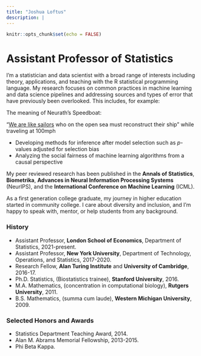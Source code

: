 ```yaml
---
title: "Joshua Loftus"
description: |
---
```


```r
knitr::opts_chunk$set(echo = FALSE)
```

#  Assistant Professor of Statistics

I'm a statistician and data scientist with a broad range of interests including theory, applications, and teaching with the R statistical programming language. My research focuses on common practices in machine learning and data science pipelines and addressing sources and types of error that have previously been overlooked. This includes, for example:

<aside>
  The meaning of Neurath's Speedboat:
  
  "[We are like sailors](https://en.wikipedia.org/wiki/Neurath%27s_boat) who on the open sea must reconstruct their ship" while traveling at 100mph
</aside>

- Developing methods for inference after model selection such as *p*-values adjusted for selection bias
- Analyzing the social fairness of machine learning algorithms from a causal perspective

My peer reviewed research has been published in the **Annals of Statistics**, **Biometrika**, **Advances in Neural Information Processing Systems** (NeurIPS), and the **International Conference on Machine Learning** (ICML).

As a first generation college graduate, my journey in higher education started in community college. I care about diversity and inclusion, and I'm happy to speak with, mentor, or help students from any background. 

### History

- Assistant Professor, **London School of Economics**, Department of Statistics, 2021-present.
- Assistant Professor, **New York University**, Department of Technology, Operations, and Statistics, 2017-2020.
- Research Fellow, **Alan Turing Institute** and **University of Cambridge**, 2016-17. 
- Ph.D. Statistics, (Biostatistics trainee), **Stanford University**, 2016.
- M.A. Mathematics, (concentration in computational biology), **Rutgers University**, 2011.
- B.S. Mathematics, (summa cum laude), **Western Michigan University**, 2009.

### Selected Honors and Awards

- Statistics Department Teaching Award, 2014.
- Alan M. Abrams Memorial Fellowship, 2013-2015.
- Phi Beta Kappa.
